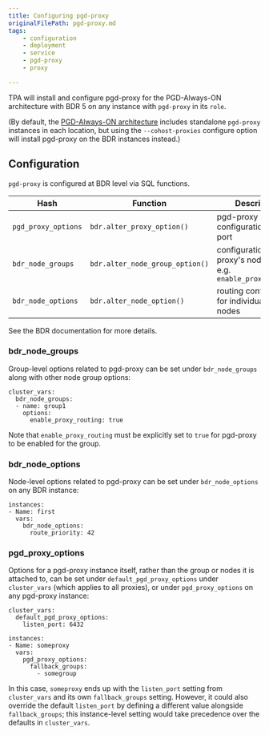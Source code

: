 ```yaml
---
title: Configuring pgd-proxy
originalFilePath: pgd-proxy.md
tags:
    - configuration
    - deployment
    - service
    - pgd-proxy
    - proxy

---
```


TPA will install and configure pgd-proxy for the PGD-Always-ON
architecture with BDR 5 on any instance with `pgd-proxy` in its `role`.

(By default, the [PGD-Always-ON architecture](architecture-PGD-Always-ON)
includes standalone `pgd-proxy` instances in each location, but using
the `--cohost-proxies` configure option will install pgd-proxy on the
BDR instances instead.)

## Configuration

`pgd-proxy` is configured at BDR level via SQL functions.

| Hash                | Function                        | Description                                                           |
| ------------------- | ------------------------------- | --------------------------------------------------------------------- |
| `pgd_proxy_options` | `bdr.alter_proxy_option()`      | pgd-proxy configuration, e.g. port                                    |
| `bdr_node_groups`   | `bdr.alter_node_group_option()` | configuration for the proxy's node group, e.g. `enable_proxy_routing` |
| `bdr_node_options`  | `bdr.alter_node_option()`       | routing configuration for individual BDR nodes                        |

See the BDR documentation for more details.

### bdr_node_groups

Group-level options related to pgd-proxy can be set under
`bdr_node_groups` along with other node group options:

```
cluster_vars:
  bdr_node_groups:
  - name: group1
    options:
      enable_proxy_routing: true
```

Note that `enable_proxy_routing` must be explicitly set to `true` for pgd-proxy to be enabled for the group.

### bdr_node_options

Node-level options related to pgd-proxy can be set under
`bdr_node_options` on any BDR instance:

```
instances:
- Name: first
  vars:
    bdr_node_options:
      route_priority: 42
```

### pgd_proxy_options

Options for a pgd-proxy instance itself, rather than the group or nodes
it is attached to, can be set under `default_pgd_proxy_options` under
`cluster_vars` (which applies to all proxies), or under
`pgd_proxy_options` on any pgd-proxy instance:

```
cluster_vars:
  default_pgd_proxy_options:
    listen_port: 6432

instances:
- Name: someproxy
  vars:
    pgd_proxy_options:
      fallback_groups:
        - somegroup
```

In this case, `someproxy` ends up with the `listen_port` setting from
`cluster_vars` and its own `fallback_groups` setting. However, it could
also override the default `listen_port` by defining a different value
alongside `fallback_groups`; this instance-level setting would take
precedence over the defaults in `cluster_vars`.
